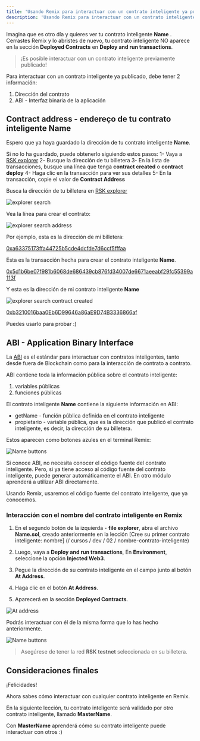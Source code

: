 ```yaml
---
title: 'Usando Remix para interactuar con un contrato inteligente ya publicado'
description: 'Usando Remix para interactuar con un contrato inteligente ya publicado'
---
```


Imagina que es otro día y quieres ver tu contrato inteligente **Name** .
Cerrastes Remix y lo abristes de nuevo,
tu contrato inteligente NO aparece en la sección **Deployed Contracts** en **Deploy and run transactions**.

> ¡Es posible interactuar con un contrato inteligente previamente publicado!

Para interactuar con un contrato inteligente ya publicado, debe tener 2 información:
1. Dirección del contrato
2. ABI - Interfaz binaria de la aplicación

## Contract address - endereço de tu contrato inteligente **Name**

Espero que ya haya guardado la dirección de tu contrato inteligente **Name**.

Si no lo ha guardado, puede obtenerlo siguiendo estos pasos:
1- Vaya a [RSK explorer](https://explorer.testnet.rsk.co/)
2- Busque la dirección de tu billetera
3- En la lista de transacciones, busque una línea que tenga **contract created** o **contract deploy**
4- Haga clic en la transacción para ver sus detalles
5- En la transacción, copie el valor de **Contract Address**

Busca la dirección de tu billetera en [RSK explorer](https://explorer.testnet.rsk.co/)

![explorer search](/img/courses/dev/02/interact-with-a-smart-contract/image-01.png)

Vea la línea para crear el contrato:

![explorer search address](/img/courses/dev/02/interact-with-a-smart-contract/image-02.png)

Por ejemplo, esta es la dirección de mi billetera:

[0xa63375173ffa44725b5cde4dcfde7d6ccf5fffaa](https://explorer.testnet.rsk.co/address/0xa63375173ffa44725b5cde4dcfde7d6ccf5fffaa)

Esta es la transacción hecha para crear el contrato inteligente **Name**.

[0x5d1b6be07f981b6068de686439cb876fd34007de6671aeeabf29fc55399a113f](https://explorer.testnet.rsk.co/tx/0x5d1b6be07f981b6068de686439cb876fd34007de6671aeeabf29fc55399a113f)

Y esta es la dirección de mi contrato inteligente **Name**

![explorer search contract created](/img/courses/dev/02/interact-with-a-smart-contract/image-03.png)

[0xb3210016baa0Eb6D99646a86aE9D74B3336866af](https://explorer.testnet.rsk.co/address/0xb3210016baa0Eb6D99646a86aE9D74B3336866af)

Puedes usarlo para probar :)

## ABI - Application Binary Interface

La [ABI](https://solidity.readthedocs.io/en/v0.5.3/abi-spec.html) es el estándar para interactuar con contratos inteligentes,
tanto desde fuera de Blockchain como para la interacción de contrato a contrato.

ABI contiene toda la información pública sobre el contrato inteligente:
1. variables públicas
2. funciones públicas

El contrato inteligente **Name** contiene la siguiente información en ABI:
- getName - función pública definida en el contrato inteligente
- propietario - variable pública, que es la dirección que publicó el contrato inteligente, es decir, la dirección de su billetera.

Estos aparecen como botones azules en el terminal Remix:

![Name buttons](/img/courses/dev/02/interact-with-a-smart-contract/image-04.png)

Si conoce ABI, no necesita conocer el código fuente del contrato inteligente.
Pero, si ya tiene acceso al código fuente del contrato inteligente, puede generar automáticamente el ABI.
En otro módulo aprenderá a utilizar ABI directamente.

Usando Remix, usaremos el código fuente del contrato inteligente, que ya conocemos.

### Interacción con el nombre del contrato inteligente en Remix

1. En el segundo botón de la izquierda - **file explorer**, abra el archivo **Name.sol**,
creado anteriormente en la lección [Cree su primer contrato inteligente: nombre] (/ cursos / dev / 02 / nombre-contrato-inteligente)

2. Luego, vaya a **Deploy and run transactions**,
En **Environment**,
seleccione la opción **Injected Web3**.

3. Pegue la dirección de su contrato inteligente en el campo junto al botón **At Address**.

4. Haga clic en el botón **At Address**.

5. Aparecerá en la sección **Deployed Contracts**.

![At address](/img/courses/dev/02/interact-with-a-smart-contract/image-05.png)

Podrás interactuar con él de la misma forma que lo has hecho anteriormente.

![Name buttons](/img/courses/dev/02/interact-with-a-smart-contract/image-06.png)

> Asegúrese de tener la red **RSK testnet** seleccionada en su billetera.

## Consideraciones finales

¡Felicidades!

Ahora sabes cómo interactuar con cualquier contrato inteligente en Remix.

En la siguiente lección, tu contrato inteligente será validado por otro contrato inteligente, llamado **MasterName**.

Con **MasterName** aprenderá cómo su contrato inteligente puede interactuar con otros
:)
